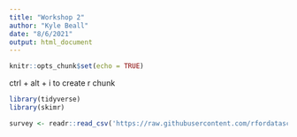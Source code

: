 ```yaml
---
title: "Workshop 2"
author: "Kyle Beall"
date: "8/6/2021"
output: html_document
---
```


```r
knitr::opts_chunk$set(echo = TRUE)
```

ctrl + alt + i to create r chunk
```r
library(tidyverse)
library(skimr)

survey <- readr::read_csv('https://raw.githubusercontent.com/rfordatascience/tidytuesday/master/data/2021/2021-05-18/survey.csv')

```

